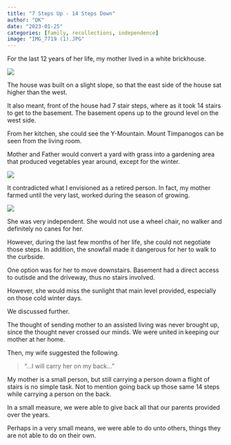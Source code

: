 ```yaml
---
title: "7 Steps Up - 14 Steps Down"
author: "DK"
date: "2023-01-25"
categories: [family, recollections, independence]
image: "IMG_7719 (1).JPG"
---
```


For the last 12 years of her life, my mother lived in a white brickhouse.

![](IMG_6003 (1).JPG)

The house was built on a slight slope, so that the east side of the house sat higher than the west.

It also meant, front of the house had 7 stair steps, where as it took 14 stairs to get to the basement.
The basement opens up to the ground level on the west side.

From her kitchen, she could see the Y-Mountain.
Mount Timpanogos can be seen from the living room.

Mother and Father would convert a yard with grass into a gardening area that produced vegetables year around, except for the winter.

![](IMG_8081.JPG)

It contradicted what I envisioned as a retired person.
In fact, my mother farmed until the very last, worked during the season of growing.

![](LND_56A554AC-0CA4-4A0C-8F24-B8782149DB42.JPG)

She was very independent.
She would not use a wheel chair, no walker and definitely no canes for her.

However, during the last few months of her life, she could not negotiate those steps.
In addition, the snowfall made it dangerous for her to walk to the curbside.

One option was for her to move downstairs.
Basement had a direct access to outisde and the driveway, thus no stairs involved.

However, she would miss the sunlight that main level provided, especially on those cold winter days.

We discussed further.  

The thought of sending mother to an assisted living was never brought up, since the thought never crossed our minds.
We were united in keeping our mother at her home.

Then, my wife suggested the following.

> "...I will carry her on my back..."

My mother is a small person, but still carrying a person down a flight of stairs is no simple task.
Not to mention going back up those same 14 steps while carrying a person on the back.

In a small measure, we were able to give back all that our parents provided over the years.

Perhaps in a very small means, we were able to do unto others, things they are not able to do on their own.


